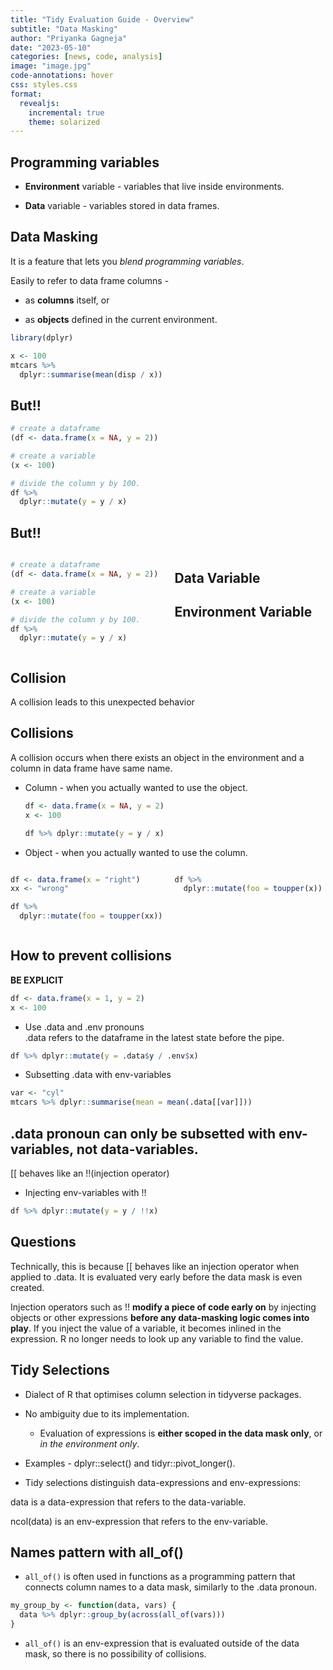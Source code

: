 ```yaml
---
title: "Tidy Evaluation Guide - Overview"
subtitle: "Data Masking"
author: "Priyanka Gagneja"
date: "2023-05-10"
categories: [news, code, analysis]
image: "image.jpg"
code-annotations: hover
css: styles.css
format:
  revealjs:
    incremental: true
    theme: solarized
---
```


## Programming variables

-   **Environment** variable - variables that live inside environments.

-   **Data** variable - variables stored in data frames.

## Data Masking

It is a feature that lets you *blend programming variables*.

Easily to refer to data frame columns -

-   as **columns** itself, or

-   as **objects** defined in the current environment.

```r
library(dplyr)
```

```r
x <- 100
mtcars %>% 
  dplyr::summarise(mean(disp / x))
```

## But!!

```r
# create a dataframe
(df <- data.frame(x = NA, y = 2))

# create a variable
(x <- 100)

# divide the column y by 100.
df %>% 
  dplyr::mutate(y = y / x)
```

## But!!

::: columns
::: {.column width="50%"}
```r
# create a dataframe               
(df <- data.frame(x = NA, y = 2))       

# create a variable
(x <- 100)                              

# divide the column y by 100.
df %>% 
  dplyr::mutate(y = y / x)
```
:::

::: {.column width="50%"}
::: callout-note
## Data Variable
:::

::: callout-note
## Environment Variable
:::
:::
:::

::: callout-caution
## Collision

A collision leads to this unexpected behavior
:::

## Collisions

A collision occurs when there exists an object in the environment and a column in data frame have same name.

-   Column - when you actually wanted to use the object.

    ```r
    df <- data.frame(x = NA, y = 2)
    x <- 100

    df %>% dplyr::mutate(y = y / x)
    ```

-   Object - when you actually wanted to use the column.

::: columns
::: {.column width="50%"}
```r
df <- data.frame(x = "right")
xx <- "wrong"

df %>% 
  dplyr::mutate(foo = toupper(xx))

```
:::

::: {.column width="50%"}
```r
df %>% 
  dplyr::mutate(foo = toupper(x))
```
:::
:::

## How to prevent collisions

**BE EXPLICIT**

```r
df <- data.frame(x = 1, y = 2)
x <- 100
```

-   Use .data and .env pronouns\
.data refers to the dataframe in the latest state before the pipe. 

```r
df %>% dplyr::mutate(y = .data$y / .env$x)
```

-   Subsetting .data with env-variables\

```r
var <- "cyl"
mtcars %>% dplyr::summarise(mean = mean(.data[[var]]))
```

::: callout-note
## .data pronoun can only be subsetted with env-variables, not data-variables.

[[ behaves like an !!(injection operator)
:::



-   Injecting env-variables with !!

```r
df %>% dplyr::mutate(y = y / !!x)
```

## Questions

::: callout-note
Technically, this is because [[ behaves like an injection operator when applied to .data. It is evaluated very early before the data mask is even created.
:::


::: callout-note
Injection operators such as !! **modify a piece of code early on** by injecting objects or other expressions **before any data-masking logic comes into play**. If you inject the value of a variable, it becomes inlined in the expression. R no longer needs to look up any variable to find the value.
:::



## Tidy Selections

-   Dialect of R that optimises column selection in tidyverse packages.

-   No ambiguity due to its implementation.

    -   Evaluation of expressions is **either scoped in the data mask only**, or *in the environment only*.

-   Examples - dplyr::select() and tidyr::pivot_longer().

- Tidy selections distinguish data-expressions and env-expressions:

data is a data-expression that refers to the data-variable.

ncol(data) is an env-expression that refers to the env-variable.

## Names pattern with all_of()

- `all_of()` is often used in functions as a programming pattern that connects column names to a data mask, similarly to the .data pronoun. 
```r
my_group_by <- function(data, vars) {
  data %>% dplyr::group_by(across(all_of(vars)))
}
```

- `all_of()` is an env-expression that is evaluated outside of the data mask, so there is no possibility of collisions.

```r

```
